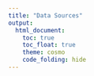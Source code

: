 ```yaml
---
title: "Data Sources"
output: 
  html_document:
    toc: true
    toc_float: true
    theme: cosmo
    code_folding: hide
---
```


